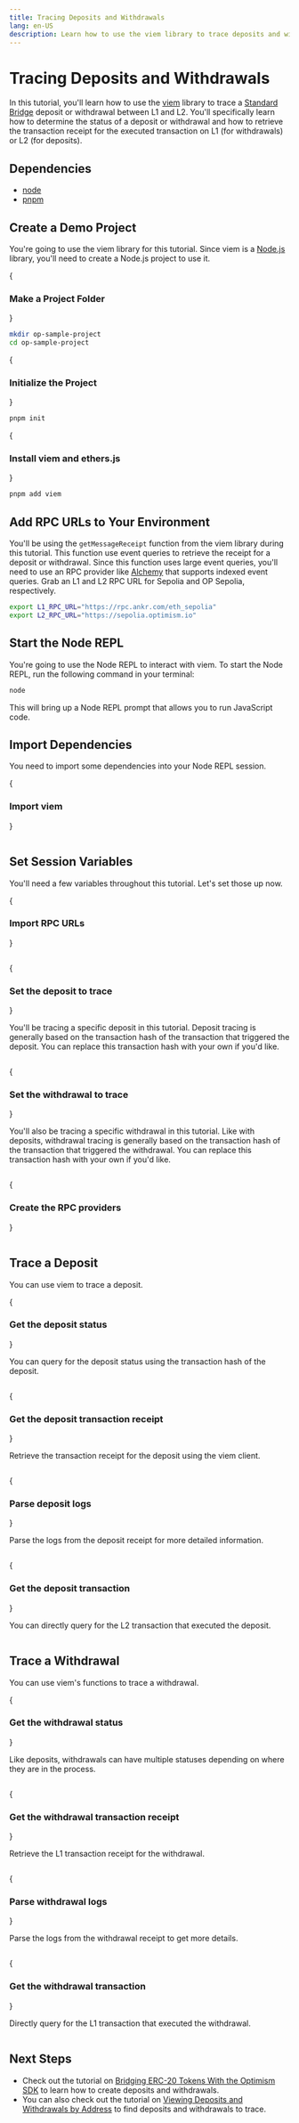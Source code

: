 ```yaml
---
title: Tracing Deposits and Withdrawals
lang: en-US
description: Learn how to use the viem library to trace deposits and withdrawals between L1 and L2.
---
```




# Tracing Deposits and Withdrawals

In this tutorial, you'll learn how to use the [viem](https://viem.sh) library to trace a [Standard Bridge](../bridging/standard-bridge) deposit or withdrawal between L1 and L2.
You'll specifically learn how to determine the status of a deposit or withdrawal and how to retrieve the transaction receipt for the executed transaction on L1 (for withdrawals) or L2 (for deposits).

## Dependencies

*   [node](https://nodejs.org/en/)
*   [pnpm](https://pnpm.io/installation)

## Create a Demo Project

You're going to use the viem library for this tutorial.
Since viem is a [Node.js](https://nodejs.org/en/) library, you'll need to create a Node.js project to use it.

<Steps>

{<h3>Make a Project Folder</h3>}

```bash
mkdir op-sample-project
cd op-sample-project
```

{<h3>Initialize the Project</h3>}

```bash
pnpm init
```

{<h3>Install viem and ethers.js</h3>}

```bash
pnpm add viem 
```
</Steps>

## Add RPC URLs to Your Environment

You'll be using the `getMessageReceipt` function from the viem library during this tutorial. This function use event queries to retrieve the receipt for a deposit or withdrawal.
Since this function uses large event queries, you'll need to use an RPC provider like [Alchemy](https://alchemy.com) that supports indexed event queries.
Grab an L1 and L2 RPC URL for Sepolia and OP Sepolia, respectively.

```bash
export L1_RPC_URL="https://rpc.ankr.com/eth_sepolia"
export L2_RPC_URL="https://sepolia.optimism.io"
```

## Start the Node REPL
You're going to use the Node REPL to interact with viem. To start the Node REPL, run the following command in your terminal:

```bash
node
```
This will bring up a Node REPL prompt that allows you to run JavaScript code.

## Import Dependencies

You need to import some dependencies into your Node REPL session.

{<h3>Import viem</h3>}

```js file=<rootDir>/public/tutorials/sdk-trace-txns.js#L3 hash=bd7f8fbfa5194b8ec30d6a1e584837ae
```

## Set Session Variables
You'll need a few variables throughout this tutorial. Let's set those up now.

<Steps>
{<h3>Import RPC URLs</h3>}

```js file=<rootDir>/public/tutorials/sdk-trace-txns.js#L9-L10 hash=0badc18f525e56b36406e7be8ad1104e
```

{<h3>Set the deposit to trace</h3>}

You'll be tracing a specific deposit in this tutorial. Deposit tracing is generally based on the transaction hash of the transaction that triggered the deposit. You can replace this transaction hash with your own if you'd like.

```js file=<rootDir>/public/tutorials/sdk-trace-txns.js#L13 hash=367c797c3e9746addedf43857f789eeb
```

{<h3>Set the withdrawal to trace</h3>}

You'll also be tracing a specific withdrawal in this tutorial. Like with deposits, withdrawal tracing is generally based on the transaction hash of the transaction that triggered the withdrawal. You can replace this transaction hash with your own if you'd like.

```js file=<rootDir>/public/tutorials/sdk-trace-txns.js#L14 hash=545d1eed00ad0a235e2c79c8a87efd30
```

{<h3>Create the RPC providers</h3>}

```js file=<rootDir>/public/tutorials/sdk-trace-txns.js#L16-L25 hash=271266d2658fd8e9edd0ccb17db746d3
```
</Steps>

## Trace a Deposit
You can use viem to trace a deposit.

<Steps>
{<h3>Get the deposit status</h3>}

You can query for the deposit status using the transaction hash of the deposit.

```js file=<rootDir>/public/tutorials/sdk-trace-txns.js#L28-L29 hash=1c546e5f36d33c0709f865843449073d
```

{<h3>Get the deposit transaction receipt</h3>}

Retrieve the transaction receipt for the deposit using the viem client.

```js file=<rootDir>/public/tutorials/sdk-trace-txns.js#L32-L33 hash=7edb6da67c87b3f5738ccc6aee3ba41d
```

{<h3>Parse deposit logs</h3>}

Parse the logs from the deposit receipt for more detailed information.

```js file=<rootDir>/public/tutorials/sdk-trace-txns.js#L35-L38 hash=984c08d1c0bc06932389d95e8d0b1c12
```

{<h3>Get the deposit transaction</h3>}

You can directly query for the L2 transaction that executed the deposit.

```js file=<rootDir>/public/tutorials/sdk-trace-txns.js#L41-L42 hash=6d21745010ed82b60681ecb86b0ce99f
```
</Steps>

## Trace a Withdrawal
You can use viem's functions to trace a withdrawal.

<Steps>
{<h3>Get the withdrawal status</h3>}

Like deposits, withdrawals can have multiple statuses depending on where they are in the process.

```js file=<rootDir>/public/tutorials/sdk-trace-txns.js#L45-L46 hash=5b6da897415978c20691dff09f27f139
```
{<h3>Get the withdrawal transaction receipt</h3>}

Retrieve the L1 transaction receipt for the withdrawal.

```js file=<rootDir>/public/tutorials/sdk-trace-txns.js#L49-L50 hash=a8727db53f18639ab5e7e27f962a3783
```

{<h3>Parse withdrawal logs</h3>}

Parse the logs from the withdrawal receipt to get more details.

```js file=<rootDir>/public/tutorials/sdk-trace-txns.js#L52-L55 hash=91d31964daa5ce53cf4e61b25b6fade6
```

{<h3>Get the withdrawal transaction</h3>}

Directly query for the L1 transaction that executed the withdrawal.

```js file=<rootDir>/public/tutorials/sdk-trace-txns.js#L58-L59 hash=626e0ec238266d05c295056f80f0a6da
```
</Steps> 

## Next Steps

*   Check out the tutorial on [Bridging ERC-20 Tokens With the Optimism SDK](./cross-dom-bridge-erc20) to learn how to create deposits and withdrawals.
*   You can also check out the tutorial on [Viewing Deposits and Withdrawals by Address](./sdk-view-txns) to find deposits and withdrawals to trace.